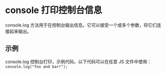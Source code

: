 # console 打印控制台信息

console.log 方法用于在控制台输出信息。它可以接受一个或多个参数，将它们连接起来输出。

## 示例

console.log 控制台打印，示例代码，以下代码可以在任意 JS 文件中使用：`console.log("foo and bar!");`
